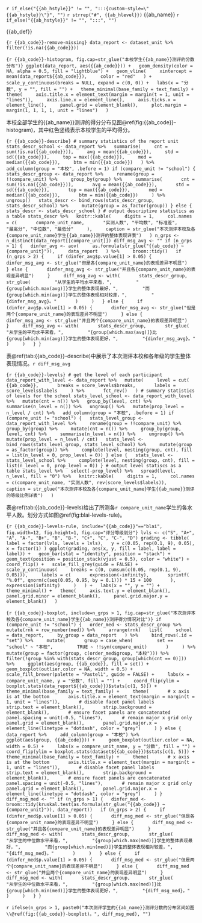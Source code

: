`r if_else("{{ab_hstyle}}" != "", ":::{custom-style=\"{{ab_hstyle}}\"}", "")`
`r strrep("#", {{ab_hlevel}})` {{ab_name}}
`r if_else("{{ab_hstyle}}" != "", ":::", "")`

{{ab_def}}

```{r {{ab_code}}-remove-missing}
data_report <- dataset_unit %>%
  filter(!is.na({{ab_code}}))
```

```{r {{ab_code}}-histogram, fig.cap=str_glue("本校学生{{ab_name}}测评的分数分布")}
ggplot(data_report, aes({{ab_code}})) +
  geom_density(color = NA, alpha = 0.5, fill = "lightblue") +
  geom_vline(
    xintercept = mean(data_report${{ab_code}}),
    color = "red"
  ) +
  scale_y_continuous(breaks = NULL, expand = c(0, 0)) +
  labs(x = "分数", y = "", fill = "") +
  theme_minimal(base_family = text_family) +
  theme(
    axis.title.x = element_text(margin = margin(t = 1, unit = "lines")),
    axis.line.x = element_line(),
    axis.ticks.x = element_line(),
    panel.grid = element_blank(),
    plot.margin = margin(1, 1, 1, 1, unit = "lines")
  )
```

本校全部学生的{{ab_name}}测评的得分分布见图\@ref(fig:{{ab_code}}-histogram)，其中红色竖线表示本校学生的平均得分。

```{r {{ab_code}}-describe}
# summary statistics of the report unit
stats_descr_school <- data_report %>%
  summarise(
    cnt = sum(!is.na({{ab_code}})),
    avg = mean({{ab_code}}),
    std = sd({{ab_code}}),
    top = max({{ab_code}}),
    med = median({{ab_code}}),
    btm = min({{ab_code}})
  ) %>%
  add_column(group = "本校", .before = 1)
if (compare_unit != "school") {
  stats_descr_group <- data_report %>%
    rename(group = !!compare_unit) %>%
    group_by(group) %>%
    summarise(
      cnt = sum(!is.na({{ab_code}})),
      avg = mean({{ab_code}}),
      std = sd({{ab_code}}),
      top = max({{ab_code}}),
      med = median({{ab_code}}),
      btm = min({{ab_code}})
    ) %>%
    ungroup()
  stats_descr <- bind_rows(stats_descr_group, stats_descr_school) %>%
    mutate(group = as_factor(group))
} else {
  stats_descr <- stats_descr_school
}
# output descriptive statistics as a table
stats_descr %>%
  knitr::kable(
    digits = 1,
    col.names = c(
      compare_unit_name,
      "实测人数", "平均数", "标准差",
      "最高分", "中位数", "最低分"
    ),
    caption = str_glue("本次测评本校及各{compare_unit_name}学生{{ab_name}}测评的整体表现详表")
  )
n_grps <- n_distinct(data_report[[compare_unit]])
diff_msg_avg <- ""
if (n_grps > 1) {
  dinfer_avg <- aov(
    as.formula(str_glue("{{ab_code}} ~ {compare_unit}")),
    data_report
  ) %>%
    broom::tidy()
  if (n_grps > 2) {
    if (dinfer_avg$p.value[1] > 0.05) {
      dinfer_msg_avg <- str_glue("但是各{compare_unit_name}的表现差异不明显")
    } else {
      dinfer_msg_avg <- str_glue("并且各{compare_unit_name}的表现差异明显")
    }
    diff_msg_avg <- with(
      stats_descr_group,
      str_glue(
        "从学生的平均水平来看，",
        "{group[which.max(avg)]}学生的整体表现最好，",
        "而{group[which.min(avg)]}学生的整体表现相对较差，",
        "{dinfer_msg_avg}。"
      )
    )
  } else {
    if (dinfer_avg$p.value[1] > 0.05) {
      dinfer_msg_avg <- str_glue("但是两个{compare_unit_name}的表现差异不明显")
    } else {
      dinfer_msg_avg <- str_glue("并且两个{compare_unit_name}的表现差异明显")
    }
    diff_msg_avg <- with(
      stats_descr_group,
      str_glue(
        "从学生的平均水平来看，",
        "{group[which.max(avg)]}比{group[which.min(avg)]}学生的整体表现更好，",
        "{dinfer_msg_avg}。"
      )
    )
  }
}
```

表\@ref(tab:{{ab_code}}-describe)中展示了本次测评本校和各年级的学生整体表现情况。`r diff_msg_avg`

```{r {{ab_code}}-levels}
# get the level of each participant
data_report_with_level <- data_report %>%
  mutate(
    level = cut(
      {{ab_code}},
      breaks = score_levels$breaks,
      labels = score_levels$labels
    ) %>%
      fct_rev()
  )
# summary statistics of levels for the school
stats_level_school <- data_report_with_level %>%
  mutate(cnt = n()) %>%
  group_by(level, cnt) %>%
  summarise(n_level = n()) %>%
  ungroup() %>%
  mutate(prop_level = n_level / cnt) %>%
  add_column(group = "本校", .before = 1)
if (compare_unit != "school") {
  stats_level_group <- data_report_with_level %>%
    rename(group = !!compare_unit) %>%
    group_by(group) %>%
    mutate(cnt = n()) %>%
    group_by(group, level, cnt) %>%
    summarise(n_level = n()) %>%
    ungroup() %>%
    mutate(prop_level = n_level / cnt)
  stats_level <- bind_rows(stats_level_group, stats_level_school) %>%
    mutate(group = as_factor(group)) %>%
    complete(level, nesting(group, cnt), fill = list(n_level = 0, prop_level = 0))
} else {
  stats_level <- stats_level_school %>%
    complete(level, nesting(group, cnt), fill = list(n_level = 0, prop_level = 0))
}
# output level statiscs as a table
stats_level %>%
  select(-prop_level) %>%
  spread(level, n_level, fill = "0") %>%
  knitr::kable(
    digits = 1,
    col.names = c(compare_unit_name, "实测人数", rev(score_levels$labels)),
    caption = str_glue("本次测评本校及各{compare_unit_name}学生{{ab_name}}测评的等级比例详表")
  )
```

表\@ref(tab:{{ab_code}}-levels)给出了所测各`r compare_unit_name`学生的各水平人数。划分方式如图\@ref(fig:blai-levels-rule)。

```{r {{ab_code}}-levels-rule, include="{{ab_code}}"=="blai", fig.width=12, fig.height=1, fig.cap="评分等级划分"}
lvls <- c("S", "A+", "A", "A-", "B+", "B", "B-", "C+", "C", "C-", "D")
grading <- tibble(
  label = factor(lvls, levels = lvls),
  y = c(0.05, rep(0.1, 9), 0.05),
  x = factor(1)
)
ggplot(grading, aes(x, y, fill = label, label = label)) +
  geom_bar(stat = "identity", position = "stack") +
  geom_text(position = position_stack(vjust = 0.5), color = "white") +
  coord_flip() +
  scale_fill_grey(guide = FALSE) +
  scale_y_continuous(
    breaks = c(0, cumsum(c(0.05, rep(0.1, 9), 0.05))),
    labels = c(
      expression(-infinity),
      sprintf(
        "%.0f", qnorm(c(seq(0.05, 0.95, by = 0.1))) * 15 + 100
      ),
      expression(infinity)
    )
  ) +
  labs(x = "", y = "") +
  theme_minimal() +
  theme(
    axis.text.y = element_blank(),
    panel.grid.minor = element_blank(),
    panel.grid.major.y = element_blank()
  )
```

```{r {{ab_code}}-boxplot, include=n_grps > 1, fig.cap=str_glue("本次测评本校及各{compare_unit_name}学生{{ab_name}}测评得分情况对比")}
if (compare_unit != "school") {
  order_med <- stats_descr_group %>%
    mutate(rnk = row_number(med)) %>%
    arrange(rnk)
  list(
    school = data_report,
    by_group = data_report
  ) %>%
    bind_rows(.id = "set") %>%
    mutate(
      group = case_when(
        set == "school" ~ "本校",
        TRUE ~ !!sym(compare_unit)
      )
    ) %>%
    mutate(group = factor(group, c(order_med$group, "本校"))) %>%
    filter(!group %in% with(stats_descr_group, group[which(cnt == 0)])) %>%
    ggplot(aes(group, {{ab_code}}, fill = set)) +
    geom_boxplot(outlier.color = NA, width = 0.5) +
    scale_fill_brewer(palette = "Pastel1", guide = FALSE) +
    labs(x = compare_unit_name, y = "分数", fill = "") +
    coord_flip(ylim = boxplot.stats(data_report${{ab_code}})$stats[c(1, 5)]) +
    theme_minimal(base_family = text_family) +
    theme(
      # x axis is at the bottom
      axis.title.x = element_text(margin = margin(t = 1, unit = "lines")),
      # disable facet panel labels
      strip.text = element_blank(),
      strip.background = element_blank(),
      # ensure facet panels are concatenated
      panel.spacing = unit(-0.5, "lines"),
      # remain major x grid only
      panel.grid = element_blank(),
      panel.grid.major.x = element_line(linetype = "dotdash", color = "grey")
    )
} else {
  data_report %>%
    add_column(group = "本校") %>%
    ggplot(aes(group, {{ab_code}})) +
    geom_boxplot(outlier.color = NA, width = 0.5) +
    labs(x = compare_unit_name, y = "分数", fill = "") +
    coord_flip(ylim = boxplot.stats(dataset${{ab_code}})$stats[c(1, 5)]) +
    theme_minimal(base_family = text_family) +
    theme(
      # x axis is at the bottom
      axis.title.x = element_text(margin = margin(t = 1, unit = "lines")),
      # disable facet panel labels
      strip.text = element_blank(),
      strip.background = element_blank(),
      # ensure facet panels are concatenated
      panel.spacing = unit(-0.5, "lines"),
      # remain major x grid only
      panel.grid = element_blank(),
      panel.grid.major.x = element_line(linetype = "dotdash", color = "grey")
    )
}
diff_msg_med <- ""
if (n_grps > 1) {
  dinfer_med <- broom::tidy(kruskal.test(as.formula(str_glue("{{ab_code}} ~ {compare_unit}")), data_report))
  if (n_grps > 2) {
    if (dinfer_med$p.value[1] > 0.05) {
      diff_msg_med <- str_glue("但是各{compare_unit_name}的表现差异不明显")
    } else {
      diff_msg_med <- str_glue("并且各{compare_unit_name}的表现差异明显")
    }
    diff_msg_med <- with(
      stats_descr_group,
      str_glue(
        "从学生的中位数水平来看，",
        "{group[which.max(med)]}学生的整体表现最好，",
        "而{group[which.min(med)]}学生的整体表现相对较差，",
        "{diff_msg_med}。"
      )
    )
  } else {
    if (dinfer_med$p.value[1] > 0.05) {
      diff_msg_med <- str_glue("但是两个{compare_unit_name}的表现差异不明显")
    } else {
      diff_msg_med <- str_glue("并且两个{compare_unit_name}的表现差异明显")
    }
    diff_msg_med <- with(
      stats_descr_group,
      str_glue(
        "从学生的中位数水平来看，",
        "{group[which.max(med)]}比{group[which.min(med)]}学生的整体表现更好，",
        "{diff_msg_med}。"
      )
    )
  }
}
```

`r ifelse(n_grps > 1, paste0("本次测评学生的{{ab_name}}测评分数的分布区间如图\\@ref(fig:{{ab_code}}-boxplot)。", diff_msg_med), "")`
